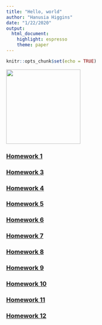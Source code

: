 ```yaml
---
title: "Hello, world"
author: "Hanusia Higgins"
date: "1/22/2020"
output: 
  html_document: 
    highlight: espresso
    theme: paper
---
```


```r
knitr::opts_chunk$set(echo = TRUE)
```


<img src="itme.jpg" width="200" height="200" />



### [Homework 1](https://hanusia.github.io/HigginsBio381/Homework_01)

### [Homework 3](https://hanusia.github.io/HigginsBio381/Higgins_week3_homework)

### [Homework 4](https://hanusia.github.io/HigginsBio381/Higgins_week4_homework)

### [Homework 5](https://hanusia.github.io/HigginsBio381/Higgins_week5_homework)

### [Homework 6](https://hanusia.github.io/HigginsBio381/Higgins_week6_homework)

### [Homework 7](https://hanusia.github.io/HigginsBio381/Higgins_week7_homework)

### [Homework 8](https://hanusia.github.io/HigginsBio381/Higgins_week8_homework)

### [Homework 9](https://hanusia.github.io/HigginsBio381/Higgins_week9_homework)

### [Homework 10](https://hanusia.github.io/HigginsBio381/Higgins_week10_homework)

### [Homework 11](https://hanusia.github.io/HigginsBio381/Higgins_week11_homework)

### [Homework 12](https://hanusia.github.io/HigginsBio381/Higgins_week12_homework)